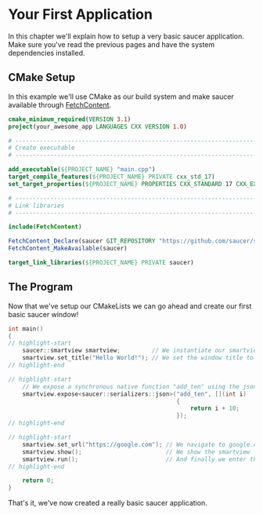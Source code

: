 # Your First Application

In this chapter we'll explain how to setup a very basic saucer application.  
Make sure you've read the previous pages and have the system dependencies installed.

## CMake Setup

In this example we'll use CMake as our build system and make saucer available through [FetchContent](installation).

```cmake title="CMakeLists.txt"
cmake_minimum_required(VERSION 3.1)
project(your_awesome_app LANGUAGES CXX VERSION 1.0)

# --------------------------------------------------------------------------------------------------------
# Create executable
# --------------------------------------------------------------------------------------------------------

add_executable(${PROJECT_NAME} "main.cpp")
target_compile_features(${PROJECT_NAME} PRIVATE cxx_std_17)
set_target_properties(${PROJECT_NAME} PROPERTIES CXX_STANDARD 17 CXX_EXTENSIONS OFF CXX_STANDARD_REQUIRED ON)

# --------------------------------------------------------------------------------------------------------
# Link libraries
# --------------------------------------------------------------------------------------------------------

include(FetchContent)

FetchContent_Declare(saucer GIT_REPOSITORY "https://github.com/saucer/saucer")
FetchContent_MakeAvailable(saucer)

target_link_libraries(${PROJECT_NAME} PRIVATE saucer)
```

## The Program

Now that we've setup our CMakeLists we can go ahead and create our first basic saucer window!

```cpp title="main.cpp"
int main()
{
// highlight-start
    saucer::smartview smartview;         // We instantiate our smartview
    smartview.set_title("Hello World!"); // We set the window title to "Hello World!"
// highlight-end

// highlight-start
    // We expose a synchronous native function "add_ten" using the json-serializer
    smartview.expose<saucer::serializers::json>("add_ten", [](int i)
                                                {
                                                    return i + 10;
                                                });
// highlight-end

// highlight-start
    smartview.set_url("https://google.com"); // We navigate to google.com
    smartview.show();                        // We show the smartview
    smartview.run();                         // And finally we enter the run-loop.
// highlight-end

    return 0;
}
```

That's it, we've now created a really basic saucer application.
